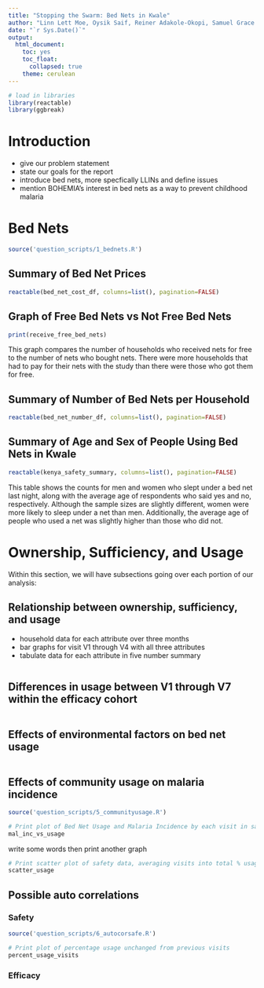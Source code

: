 ```yaml
---
title: "Stopping the Swarm: Bed Nets in Kwale"
author: "Linn Lett Moe, Oysik Saif, Reiner Adakole-Okopi, Samuel Grace Conyers & Solomon Sakakeeny-Smith"
date: "`r Sys.Date()`"
output: 
  html_document:
    toc: yes
    toc_float:
      collapsed: true
    theme: cerulean
---
```


```r
# load in libraries
library(reactable)
library(ggbreak)
```

# Introduction
- give our problem statement
- state our goals for the report
- introduce bed nets, more specfically LLINs and define issues
- mention BOHEMIA's interest in bed nets as a way to prevent childhood malaria 

# Bed Nets
```r
source('question_scripts/1_bednets.R')
```

## Summary of Bed Net Prices
```r
reactable(bed_net_cost_df, columns=list(), pagination=FALSE)
```

## Graph of Free Bed Nets vs Not Free Bed Nets

```r
print(receive_free_bed_nets)
```

This graph compares the number of households who received nets for free to the number of nets who bought nets. There were more households that had to pay for their nets with the study than there were those who got them for free. 

## Summary of Number of Bed Nets per Household

```r
reactable(bed_net_number_df, columns=list(), pagination=FALSE)
```

## Summary of Age and Sex of People Using Bed Nets in Kwale

```r
reactable(kenya_safety_summary, columns=list(), pagination=FALSE)
```

This table shows the counts for men and women who slept under a bed net last night, along with the average age of respondents who said yes and no, respectively. Although the sample sizes are slightly different, women were more likely to sleep under a net than men. Additionally, the average age of people who used a net was slightly higher than those who did not.

# Ownership, Sufficiency, and Usage
Within this section, we will have subsections going over each portion of our analysis:

## Relationship between ownership, sufficiency, and usage

- household data for each attribute over three months 
- bar graphs for visit V1 through V4 with all three attributes
- tabulate data for each attribute in five number summary

```r
```



## Differences in usage between V1 through V7 within the efficacy cohort

```r
```


## Effects of environmental factors on bed net usage

```r
```


## Effects of community usage on malaria incidence 

```r
source('question_scripts/5_communityusage.R')

# Print plot of Bed Net Usage and Malaria Incidence by each visit in safety data
mal_inc_vs_usage
```

write some words then print another graph

```r
# Print scatter plot of safety data, averaging visits into total % usage
scatter_usage
```


## Possible auto correlations
### Safety

```r
source('question_scripts/6_autocorsafe.R')

# Print plot of percentage usage unchanged from previous visits
percent_usage_visits
```

### Efficacy

```r
```

